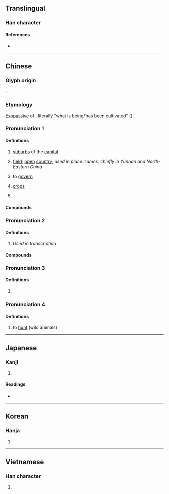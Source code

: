 {{character info}}
==Translingual==

===Han character===
{{Han char|rn=102|rad=田|as=02|sn=7|canj=PW|four=27620|ids=⿹勹田}}

====References====
* {{Han ref|kx=0759.040|dkj=21732|dj=1169.040|hdz=42528.080|uh=7538|ud=30008|bh=A86C|bd=43116}}

----

==Chinese==
{{zh-forms}}

===Glyph origin===
{{Han etyl}}
{{Han compound|人|田|ls=psc|ls2=ic|c1=s|c2=p|t1=person|t2=field}}.

===Etymology===
[[exopassive|Exopassive]] of {{och-l|田|field}}, literally "what is being/has been cultivated" ({{zh-ref|Schuessler, 2007}}).

===Pronunciation 1===
{{zh-pron
|m=diàn
|c=din6
|h=pfs=thien
|md=diêng
|mn=tiān/twv:tián
|w=3di
|mc=y
|oc=y
|cat=n
}}

====Definitions====
{{zh-hanzi}}

# {{lb|zh|literary}} [[suburb]]s of the [[capital]]
# {{lb|zh|literary}} [[field]]; [[open]] [[country]]; ''used in place names, chiefly in Yunnan and North-Eastern China''
# {{lb|zh|obsolete}} to [[govern]]
# {{lb|zh|obsolete}} [[crops]]
# {{zh-short|緬甸|Myanmar}}

====Compounds====
{{zh-der|下緬甸|侯甸|甸後|甸甸|甸匣|禹甸|甸兒|近甸|郊甸|緬甸聯邦|草甸子|蒲甸兒|華甸|邦甸|緬甸|芳甸|蔡甸|甸子|中甸|沙甸|羅甸|樺甸|曹妃甸|畿甸|寬甸|施甸|坤甸}}

===Pronunciation 2===
{{zh-pron
|m=diàn
|c=din1
|h=pfs=thien
}}

====Definitions====
{{zh-hanzi}}

# {{lb|zh|chiefly|Cantonese}} ''Used in transcription''

====Compounds====
{{zh-der|伊甸|伊甸園|沙甸|布甸|芒果布甸|甲巴甸|鴨巴甸|沙甸魚}}

===Pronunciation 3===
{{zh-pron
|m=diàn,diān
}}

====Definitions====
{{zh-hanzi}}

# {{zh-only|沉甸甸}}

===Pronunciation 4===
{{zh-pron
|m=tián
|c=tin4
|cat=v
}}

====Definitions====
{{zh-hanzi}}

# {{zh-obsolete}} to [[hunt]] (wild animals)
#: {{zh-alt-inline|畋|田}}

----

==Japanese==

===Kanji===
{{ja-kanji|grade=|rs=田02}}

# {{rfdef|ja|sort=田02}}

====Readings====
* {{ja-readings
|goon=でん
|kanon=てん
|kun=かり
|nanori=}}

----

==Korean==

===Hanja===
{{ko-hanja|hangeul=[[전]], [[승]]}}

# {{rfdef|ko|sort=田02}}

----

==Vietnamese==

===Han character===
{{vi-readings|reading=điện, điền|rs=田02}}

# {{rfdef|vi}}